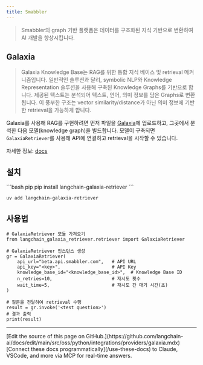 ```yaml
---
title: Smabbler
---
```


> Smabbler의 graph 기반 플랫폼은 데이터를 구조화된 지식 기반으로 변환하여 AI 개발을 향상시킵니다.

## Galaxia

> Galaxia Knowledge Base는 RAG를 위한 통합 지식 베이스 및 retrieval 메커니즘입니다. 일반적인 솔루션과 달리, symbolic NLP와 Knowledge Representation 솔루션을 사용해 구축된 Knowledge Graphs를 기반으로 합니다. 제공된 텍스트는 분석되어 텍스트, 언어, 의미 정보를 담은 Graphs로 변환됩니다. 이 풍부한 구조는 vector similarity/distance가 아닌 의미 정보에 기반한 retrieval을 가능하게 합니다.

Galaxia를 사용해 RAG를 구현하려면 먼저 파일을 [Galaxia](https://beta.cloud.smabbler.com/home)에 업로드하고, 그곳에서 분석한 다음 모델(knowledge graph)을 빌드합니다. 모델이 구축되면 `GalaxiaRetriever`를 사용해 API에 연결하고 retrieval을 시작할 수 있습니다.

자세한 정보: [docs](https://smabbler.gitbook.io/smabbler)

## 설치
<CodeGroup>
```bash pip
pip install langchain-galaxia-retriever
```

```bash uv
uv add langchain-galaxia-retriever
```
</CodeGroup>

## 사용법

```
# GalaxiaRetriever 모듈 가져오기
from langchain_galaxia_retriever.retriever import GalaxiaRetriever

# GalaxiaRetriever 인스턴스 생성
gr = GalaxiaRetriever(
    api_url="beta.api.smabbler.com",   # API URL
    api_key="<key>",                   # API Key
    knowledge_base_id="<knowledge_base_id>",  # Knowledge Base ID
    n_retries=10,                      # 재시도 횟수
    wait_time=5,                       # 재시도 간 대기 시간(초)
)

# 질문을 전달하여 retrieval 수행
result = gr.invoke('<test question>')
# 결과 출력
print(result)
```

---

<Callout icon="pen-to-square" iconType="regular">
    [Edit the source of this page on GitHub.](https://github.com/langchain-ai/docs/edit/main/src/oss/python/integrations/providers/galaxia.mdx)
</Callout>
<Tip icon="terminal" iconType="regular">
    [Connect these docs programmatically](/use-these-docs) to Claude, VSCode, and more via MCP for    real-time answers.
</Tip>
